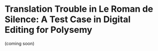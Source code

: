 # Translation Trouble in Le Roman de Silence: A Test Case in Digital Editing for Polysemy

(coming soon)
<!-- There's about to be some R up in here: `r margin_note("This is a margin note")` -->

